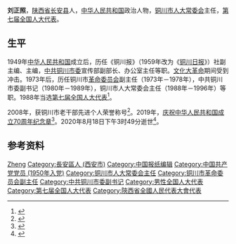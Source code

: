 {{Infobox officeholder
| 姓名     = 刘正照
| 图像     = 
| 性别     = 男
| 职务     = [[铜川市人大常委会|铜川市人大常委会]]主任
| 就任日期 = 1988年3月31日
| 卸任日期 = 1996年4月27日
| 前任     = [[张超夫|张超夫]]
| 继任     = [[常浩治|常浩治]]
| 职务2    = [[第七届全国人大代表|第七届全国人大代表]]
| 就任日期2= 1988年3月
| 卸任日期2= 1993年3月
| 出生日期 = 1932年8月
| 出生地点 = [[陕西省|陕西省]][[长安县|长安县]]
| 逝世日期 = {{Dda|2020|8|18|1932|8}}
| 逝世地点 = 陕西省铜川市
| 职业     = [[政治人物|政治人物]]
| 政党     = {{中国共产党}}
}}
'''刘正照'''{{BD|1932年|8月|2020年|8月18日|catIdx=Liu}}，[[陕西省|陕西省]][[长安县|长安县]]人，[[中华人民共和国|中华人民共和国]]政治人物，[[铜川市人大常委会|铜川市人大常委会]]主任，[[第七届全国人大代表|第七届全国人大代表]]。
==生平==
1949年[[中华人民共和国|中华人民共和国]]成立后，历任《铜川报》（1959年改为《[[铜川日报|铜川日报]]》）社副主编、主编，[[中共铜川市委|中共铜川市委]]宣传部副部长、办公室主任等职。[[文化大革命|文化大革命]]期间受到冲击。1973年后，历任铜川市[[革命委员会_(文革)|革命委员会]]副主任（1973年－1978年），中共铜川市委副书记（1980年－1989年），铜川市人大常委会主任（1988年－1996年）等职。1988年当选[[第七届全国人大代表|第七届全国人大代表]]<ref>{{cite web |title=中华人民共和国第七届全国人民代表大会代表名单 |url=http://www.npc.gov.cn/wxzl/gongbao/1988-03/20/content_1481062.htm |publisher=中国人大网 |date=1988-03-20 |accessdate=2020-09-14 |archive-date=2019-10-24 |archive-url=https://web.archive.org/web/20191024220655/http://www.npc.gov.cn/wxzl/gongbao/1988-03/20/content_1481062.htm |dead-url=no }}</ref>。

2008年，获铜川市老干部先进个人荣誉称号<ref>{{cite web |title=市委、市政府关于表彰全市老干部、老干部工作先进集和先进个人的决定 |url=http://www.tclgbgzj.gov.cn/cwgz/3717.htm |publisher=中共铜川市委老干部工作局 |archiveurl=https://web.archive.org/web/20200914112031/http://www.tclgbgzj.gov.cn/cwgz/3717.htm |archivedate=2020-09-14 |date=2009-05-24 |accessdate=2020-09-14 |dead-url=no }}</ref>。2019年，[[庆祝中华人民共和国成立70周年纪念章|庆祝中华人民共和国成立70周年纪念章]]<ref>{{cite web |title=市委老干局国庆节前夕慰问离休干部颁发纪念章 |url=http://www.tclgbgzj.gov.cn/kypx/kydt/2019/09/26/ShiWeiLaoGanJuGuoQingJieQianXiWeiWenLiXiuGanBuBanFaJiNianZhang2019_9_26/ |publisher=中共铜川市委老干部工作局 |archiveurl=https://web.archive.org/web/20200914111441/http://www.tclgbgzj.gov.cn/kypx/kydt/2019/09/26/ShiWeiLaoGanJuGuoQingJieQianXiWeiWenLiXiuGanBuBanFaJiNianZhang2019_9_26/ |archivedate=2020-09-14 |date=2019-09-26 |accessdate=2020-09-14 |dead-url=no }}</ref>。2020年8月18日下午3时49分逝世<ref>{{cite web |title=讣告 |url=http://szb.tcrbs.com/tbarticle.do?epaper=viewarticle&AutoID=134159 |publisher=铜川日报 |archiveurl=https://web.archive.org/web/20200914110554/http://szb.tcrbs.com/tbarticle.do?epaper=viewarticle&AutoID=134159 |archivedate=2020-09-14 |date=2020-08-19 |accessdate=2020-09-14 |dead-url=no }}</ref>。
==参考资料==
{{reflist}}
{{start box}}
{{s-par|prc-lpc}}
{{s-before|[[张超夫|张超夫]]}}
{{s-title|[[铜川市人大常委会|铜川市人大常委会]]主任|1988年3月－1996年4月}}
{{s-after|[[常浩治|常浩治]]}}
{{end box}}
{{Authority control}}
{{DEFAULTSORT:Liu}}
[[Category:刘姓|Zheng]]
[[Category:長安區人_(西安市)|Category:長安區人 (西安市)]]
[[Category:中国报纸编辑|Category:中国报纸编辑]]
[[Category:中国共产党党员_(1950年入党)|Category:中国共产党党员 (1950年入党)]]
[[Category:铜川市人大常委会主任|Category:铜川市人大常委会主任]]
[[Category:铜川市革命委员会副主任|Category:铜川市革命委员会副主任]]
[[Category:中共铜川市委副书记|Category:中共铜川市委副书记]]
[[Category:男性全国人大代表|Category:男性全国人大代表]]
[[Category:第七届全国人大代表|Category:第七届全国人大代表]]
[[Category:陝西省全國人民代表大會代表|Category:陝西省全國人民代表大會代表]]